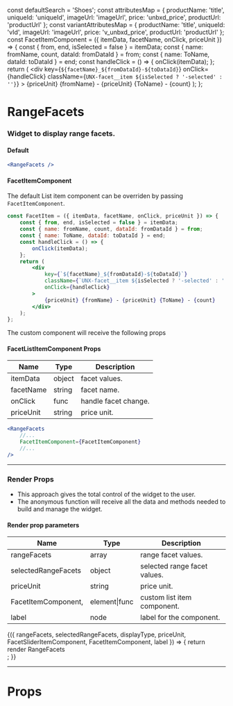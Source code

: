 
const defaultSearch = 'Shoes';
const attributesMap = {
    productName: 'title',
    uniqueId: 'uniqueId',
    imageUrl: 'imageUrl',
    price: 'unbxd_price',
    productUrl: 'productUrl'
};
const variantAttributesMap = {
    productName: 'title',
    uniqueId: 'vId',
    imageUrl: 'imageUrl',
    price: 'v_unbxd_price',
    productUrl: 'productUrl'
};
const FacetItemComponent = ({ itemData, facetName, onClick, priceUnit }) => {
    const { from, end, isSelected = false } = itemData;
    const { name: fromName, count, dataId: fromDataId } = from;
    const { name: ToName, dataId: toDataId } = end;
    const handleClick = () => {
        onClick(itemData);
    };
    return (
        <div
            key={`${facetName}_${fromDataId}-${toDataId}`}
            onClick={handleClick}
            className={`UNX-facet__item ${isSelected ? '-selected' : ''}`}
        >
            {priceUnit} {fromName} - {priceUnit} {ToName} - {count}
        </div>
    );
};

<Meta title="RangeFacets" component={RangeFacets} />

# RangeFacets

### Widget to display range facets.

#### Default

```jsx
<RangeFacets />
```

<Preview>
    <Story name="default">
        <UnbxdSearchWrapper
            siteKey="wildearthclone-neto-com-au808941566310465"
            apiKey="e6959ae0b643d51b565dc3e01bf41ec1"
        >
            <RangeFacets />
            <Products
                attributesMap={attributesMap}
                showVariants={true}
                variantAttributesMap={variantAttributesMap}
            />
            <div className="hidden">
                <SearchBox defaultSearch={defaultSearch} />
            </div>
        </UnbxdSearchWrapper>
    </Story>
</Preview>

#### FacetItemComponent

The default List item component can be overriden by passing `FacetItemComponent`.

```jsx
const FacetItem = ({ itemData, facetName, onClick, priceUnit }) => {
    const { from, end, isSelected = false } = itemData;
    const { name: fromName, count, dataId: fromDataId } = from;
    const { name: ToName, dataId: toDataId } = end;
    const handleClick = () => {
        onClick(itemData);
    };
    return (
        <div
            key={`${facetName}_${fromDataId}-${toDataId}`}
            className={`UNX-facet__item ${isSelected ? '-selected' : ''}`}
            onClick={handleClick}
        >
            {priceUnit} {fromName} - {priceUnit} {ToName} - {count}
        </div>
    );
};
```

The custom component will receive the following props

#### FacetListItemComponent Props

| Name      | Type   | Description          |
| --------- | ------ | -------------------- |
| itemData  | object | facet values.        |
| facetName | string | facet name.          |
| onClick   | func   | handle facet change. |
| priceUnit | string | price unit.          |

```jsx
<RangeFacets
    //...
    FacetItemComponent={FacetItemComponent}
    //...
/>
```

<Preview>
    <Story name="with FacetItemComponent">
        <UnbxdSearchWrapper
            siteKey="wildearthclone-neto-com-au808941566310465"
            apiKey="e6959ae0b643d51b565dc3e01bf41ec1"
        >
            <RangeFacets FacetItemComponent={FacetItemComponent} />
            <Products
                attributesMap={attributesMap}
                showVariants={true}
                variantAttributesMap={variantAttributesMap}
            />
            <div className="hidden">
                <SearchBox defaultSearch={defaultSearch} />
            </div>
        </UnbxdSearchWrapper>
    </Story>
</Preview>

---

### Render Props

-   This approach gives the total control of the widget to the user.
-   The anonymous function will receive all the data and methods needed to build and manage the widget.

#### Render prop parameters

| Name                | Type          | Description                  |
| ------------------- | ------------- | ---------------------------- |
| rangeFacets         | array         | range facet values.          |
| selectedRangeFacets | object        | selected range facet values. |
| priceUnit           | string        | price unit.                  |
| FacetItemComponent, | element\|func | custom list item component.  |
| label               | node          | label for the component.     |

<Preview>
    <Story name="with render props">
        <UnbxdSearchWrapper
            siteKey="wildearthclone-neto-com-au808941566310465"
            apiKey="e6959ae0b643d51b565dc3e01bf41ec1"
        >
            <RangeFacets>
                {({
                    rangeFacets,
                    selectedRangeFacets,
                    displayType,
                    priceUnit,
                    FacetSliderItemComponent,
                    FacetItemComponent,
                    label
                }) => {
                    return <div>render RangeFacets</div>;
                }}
            </RangeFacets>
            <Products
                attributesMap={attributesMap}
                showVariants={true}
                variantAttributesMap={variantAttributesMap}
            />
            <div className="hidden">
                <SearchBox defaultSearch={defaultSearch} />
            </div>
        </UnbxdSearchWrapper>
    </Story>
</Preview>

---

# Props

<Props of={RangeFacets} />
